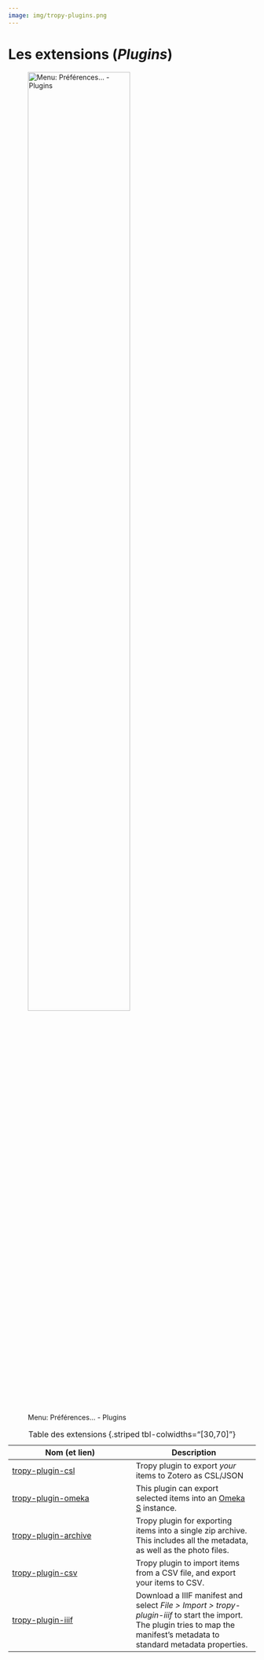 ```yaml
---
image: img/tropy-plugins.png
---
```


# Les extensions (*Plugins*)

![Menu: Préférences... - Plugins](img/tropy-plugins.png "Panneau des plugins dans les préférences de Tropy"){width="70%"}

| Nom (et lien) | Description |
| --- | --- |
| [tropy-plugin-csl](https://github.com/tropy/tropy-plugin-csl) | Tropy plugin to export *your* items to Zotero as CSL/JSON |
| [tropy-plugin-omeka](https://github.com/tropy/tropy-plugin-omeka) | This plugin  can export selected items into an [Omeka S](https://omeka.org/s/) instance. |
| [tropy-plugin-archive](https://github.com/tropy/tropy-plugin-archive) | Tropy plugin for exporting items into a single zip archive. This includes all the metadata, as well as the photo files. |
| [tropy-plugin-csv](https://github.com/tropy/tropy-plugin-csv) | Tropy plugin to import items from a CSV file, and export your items to CSV. |
| [tropy-plugin-iiif](https://github.com/tropy/tropy-plugin-iiif) | Download a IIIF manifest and select _File > Import > tropy-plugin-iiif_ to start the import. The plugin tries to map the manifest’s metadata to standard metadata properties. |

: Table des extensions {.striped tbl-colwidths="[30,70]"}